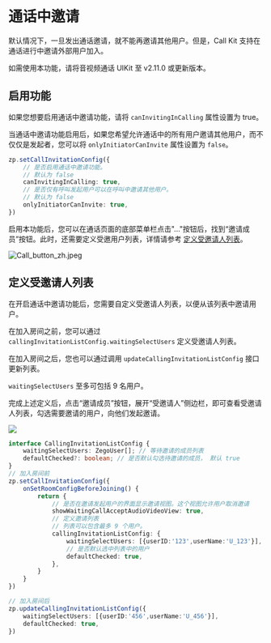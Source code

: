 # 通话中邀请

默认情况下，一旦发出通话邀请，就不能再邀请其他用户。但是，Call Kit 支持在通话进行中邀请外部用户加入。

<Note title="说明">
如需使用本功能，请将音视频通话 UIKit 至 v2.11.0 或更新版本。
</Note>

## 启用功能

如果您想要启用通话中邀请功能，请将 `canInvitingInCalling` 属性设置为 true。

当通话中邀请功能启用后，如果您希望允许通话中的所有用户邀请其他用户，而不仅仅是发起者，您可以将 `onlyInitiatorCanInvite` 属性设置为 `false`。

```typescript {2-7}
zp.setCallInvitationConfig({
    // 是否启用通话中邀请功能。
    // 默认为 false        
    canInvitingInCalling: true,
    // 是否仅有呼叫发起用户可以在呼叫中邀请其他用户。
    // 默认为 false        
    onlyInitiatorCanInvite: true,
})
```

启用本功能后，您可以在通话页面的底部菜单栏点击"..."按钮后，找到“邀请成员”按钮。此时，还需要定义受邀用户列表，详情请参考 [定义受邀请人列表](./07-Invite%20users%20to%20an%20ongoing%20call.mdx#定义受邀请人列表)。

<Frame width="auto" height="auto">
  <img src="https://media-resource.spreading.io/docuo/workspace564/27e54a759d23575969552654cb45bf89/83d7ab7085.jpeg" alt="Call_button_zh.jpeg"/>
</Frame>

## 定义受邀请人列表

在开启通话中邀请功能后，您需要自定义受邀请人列表，以便从该列表中邀请用户。

在加入房间之前，您可以通过 `callingInvitationListConfig.waitingSelectUsers` 定义受邀请人列表。

在加入房间之后，您也可以通过调用 `updateCallingInvitationListConfig` 接口更新列表。

<Note title="说明">`waitingSelectUsers` 至多可包括 9 名用户。</Note>

完成上述定义后，点击“邀请成员”按钮，展开“受邀请人”侧边栏，即可查看受邀请人列表，勾选需要邀请的用户，向他们发起邀请。

<Frame width="auto" height="auto">
  <img src="https://media-resource.spreading.io/docuo/workspace564/27e54a759d23575969552654cb45bf89/6a17e295e0.jpeg" />
</Frame>


```typescript {1-4,11-16,22-25}
interface CallingInvitationListConfig {
    waitingSelectUsers: ZegoUser[]; // 等待邀请的成员列表
    defaultChecked?: boolean; // 是否默认勾选待邀请的成员， 默认 true
}
// 加入房间前
zp.setCallInvitationConfig({
    onSetRoomConfigBeforeJoining() {
        return {
            // 是否在邀请发起用户的界面显示邀请视图。这个视图允许用户取消邀请
            showWaitingCallAcceptAudioVideoView: true,
            // 定义邀请列表
            // 列表可以包含最多 9 个用户。
            callingInvitationListConfig: {
                waitingSelectUsers: [{userID:'123',userName:'U_123'}],
                // 是否默认选中列表中的用户
                defaultChecked: true,
            },
        }
    }
})

// 加入房间后
zp.updateCallingInvitationListConfig({
    waitingSelectUsers: [{userID:'456',userName:'U_456'}],
    defaultChecked: true,
})
```
